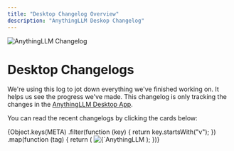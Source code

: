 ```yaml
---
title: "Desktop Changelog Overview"
description: "AnythingLLM Deskop Changelog"
---
```



<Image
  src="/images/product/changelog/header-image.png"
  height={1080}
  width={1920}
  quality={100}
  alt="AnythingLLM Changelog"
/>

# Desktop Changelogs

We're using this log to jot down everything we've finished working on. It helps us see the progress we've made. This changelog is only tracking the changes in the <Link href='https://anythingllm.com/download'><u>AnythingLLM Desktop App</u></Link>.

You can read the recent changelogs by clicking the cards below:

<Cards>
  {Object.keys(META)
    .filter(function (key) {
      return key.startsWith("v");
    })
    .map(function (tag) {
      return (
        <Card title={`Changelog ${tag}`} href={tag}>
          <Image
            src="/images/product/changelog/header-image.png"
            height={1080}
            width={1920}
            quality={100}
            alt={`AnythingLLM Desktop Changelog ${tag}`}
          />
        </Card>
      );
    })}
</Cards>


<style global jsx>{`
  img {
    aspect-ratio: 16/9;
    object-fit: cover;
  }
`}</style>
